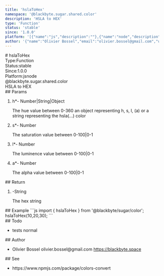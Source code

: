 ```yaml
---
title: 'hslaToHex'
namespace: '@blackbyte.sugar.shared.color'
description: 'HSLA to HEX'
type: 'Function'
status: 'stable'
since: '1.0.0'
platform: '[{"name":"js","description":""},{"name":"node","description":""}]'
author: '{"name":"Olivier Bossel","email":"olivier.bossel@gmail.com","url":"https://blackbyte.space"}'
---
```

<div class="docmap -mdx">
# hslaToHex
<div class="docmap_metas">
<div class="docmap_type"><span class="docmap_type-label">Type:</span><span class="docmap_type-value">Function</span></div>
<div class="docmap_status"><span class="docmap_status-label">Status:</span><span class="docmap_status-value -stable">stable</span></div>
<div class="docmap_since"><span class="docmap_since-label">Since:</span><span class="docmap_since-value">1.0.0</span></div>
<div class="docmap_platform"><span class="docmap_platform-label">Platform:</span><span class="docmap_platform-value -js">js</span><span class="docmap_platform-value -node">node</span></div>
</div>
<div class="docmap_namespace">@blackbyte.sugar.shared.color</div>
<div class="docmap_description typo-lead typo-format">
HSLA to HEX
</div>
<div class="docmap_params">
## Params
<ol class="docmap_list">
<li class="docmap_item">
<span class="docmap_name">h<span class="docmap_required">*</span></span><span class="docmap_default">-</span> <span class="docmap_type">Number&vert;String&vert;Object</span>
<p class="docmap_description">The hue value between 0-360 an object representing h&comma; s&comma; l&comma; &lpar;a&rpar; or a string representing the hsla&lpar;&period;&period;&period;&rpar; color</p>
</li>
<li class="docmap_item">
<span class="docmap_name">s<span class="docmap_required">*</span></span><span class="docmap_default">-</span> <span class="docmap_type">Number</span>
<p class="docmap_description">The saturation value between 0-100&vert;0-1</p>
</li>
<li class="docmap_item">
<span class="docmap_name">l<span class="docmap_required">*</span></span><span class="docmap_default">-</span> <span class="docmap_type">Number</span>
<p class="docmap_description">The luminence value between 0-100&vert;0-1</p>
</li>
<li class="docmap_item">
<span class="docmap_name">a<span class="docmap_required">*</span></span><span class="docmap_default">-</span> <span class="docmap_type">Number</span>
<p class="docmap_description">The alpha value between 0-100&vert;0-1</p>
</li>
</ol>
</div>
<div class="docmap_return">
## Return
<ol class="docmap_list">
<li class="docmap_item">
<span class="docmap_default">-</span><span class="docmap_type">String</span>
<p class="docmap_description">The hex string</p>
</li>
</ol>
</div>
<div class="docmap_examples">
## Example
<s-code language="js" header>
```js
import { hslaToHex } from '@blackbyte/sugar/color';
hslaToHex(10,20,30);
```
</s-code>
</div>
<div class="docmap_todo">
## Todo
<ul class="docmap_list">
<li class="docmap_item">
<span class="docmap_description">tests</span>
<span class="docmap_priority -normal">normal</span>
</li>
</ul>
</div>
<div class="docmap_author">
## Author
<ul class="docmap_list">
<li class="docmap_item">
<span class="docmap_name">Olivier Bossel</span>
<span class="docmap_email">olivier.bossel@gmail.com</span>
<a href="https://blackbyte.space" target="_blank" class="docmap_url">https://blackbyte.space</a>
</li>
</ul>
</div>
<div class="docmap_see">
## See
<ul class="docmap_see-list">
<li class="docmap_see-item">
https://www.npmjs.com/package/colors-convert
</li>
</ul>
</div>
</div>